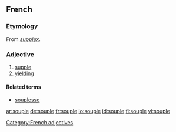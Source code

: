 ==French==

===Etymology===
From {{L.|fr}} ''[[supplex]]''.

===Adjective===
{{fr-adj-mf}}

# [[supple]]
# [[yielding]]

====Related terms====
* [[souplesse]]

[[Category:French adjectives]]

[[ar:souple]]
[[de:souple]]
[[fr:souple]]
[[io:souple]]
[[id:souple]]
[[fi:souple]]
[[vi:souple]]
